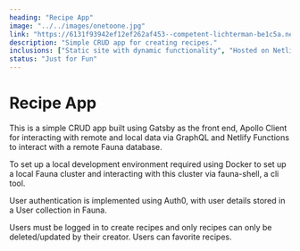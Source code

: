 ```yaml
---
heading: "Recipe App"
image: "../../images/onetoone.jpg"
link: "https://6131f93942ef12ef262af453--competent-lichterman-be1c5a.netlify.app/"
description: "Simple CRUD app for creating recipes."
inclusions: ["Static site with dynamic functionality", "Hosted on Netlify", "Built with Gatsby and Material UI", "Apollo Client", "FaunaDB", "Auth0"]
status: "Just for Fun"
---
```

# Recipe App

This is a simple CRUD app built using Gatsby as the front end, Apollo Client for interacting with remote and local data via GraphQL and Netlify Functions to interact with a remote Fauna database.

To set up a local development environment required using Docker to set up a local Fauna cluster and interacting with this cluster via fauna-shell, a cli tool.

User authentication is implemented using Auth0, with user details stored in a User collection in Fauna.

Users must be logged in to create recipes and only recipes can only be deleted/updated by their creator. Users can favorite recipes.

